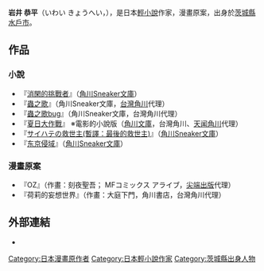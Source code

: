 {{Japanese|japanese=岩井 恭平|kana=いわい きょうへい|romaji= Iwai Kyōhei}}
'''岩井 恭平'''（いわい きょうへい，{{bd|1979年||}}），是日本[[輕小說|輕小說]]作家，漫畫原案，出身於[[茨城縣|茨城縣]][[水戶市|水戶市]]。

== 作品 ==
=== 小說 ===
*『[[消閑的挑戰者|消閑的挑戰者]]』（[[角川Sneaker文庫|角川Sneaker文庫]]）
*『[[蟲之歌|蟲之歌]]』（角川Sneaker文庫，[[台灣角川|台灣角川]]代理）
*『[[蟲之歌bug|蟲之歌bug]]』（角川Sneaker文庫，台灣角川代理）
*『[[夏日大作戰|夏日大作戰]]』 ※電影的小說版（[[角川文庫|角川文庫]]，台灣角川、[[天闻角川|天闻角川]]代理）
*『[[サイハテの救世主(暫譯：最後的救世主)|サイハテの救世主(暫譯：最後的救世主)]]』（[[角川Sneaker文庫|角川Sneaker文庫]]）
*『[[东京侵域|东京侵域]]』（[[角川Sneaker文庫|角川Sneaker文庫]]）

=== 漫畫原案 ===
*『OZ』（作畫：刻夜聖吾； MFコミックス アライブ，[[尖端出版|尖端出版]]代理）
*『荷莉的妄想世界』（作畫：大庭下門，角川書店，台灣角川代理）

== 外部連結 ==
*{{Twitter|kyoiwai}}

{{Writer-stub}}
{{DEFAULTSORT:Iwai Kyōhei}}
[[Category:日本漫畫原作者|Category:日本漫畫原作者]]
[[Category:日本輕小說作家|Category:日本輕小說作家]]
[[Category:茨城縣出身人物|Category:茨城縣出身人物]]